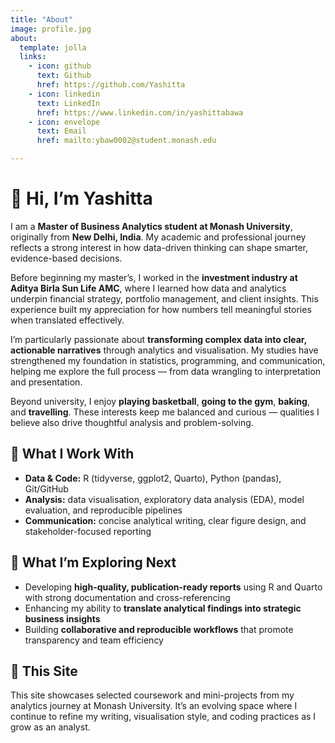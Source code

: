 ```yaml
---
title: "About"
image: profile.jpg
about:
  template: jolla
  links:
    - icon: github
      text: Github
      href: https://github.com/Yashitta
    - icon: linkedin
      text: LinkedIn
      href: https://www.linkedin.com/in/yashittabawa
    - icon: envelope
      text: Email
      href: mailto:ybaw0002@student.monash.edu

---
```


# 👋 Hi, I'm Yashitta

I am a **Master of Business Analytics student at Monash University**, originally from **New Delhi, India**. My academic and professional journey reflects a strong interest in how data-driven thinking can shape smarter, evidence-based decisions.  

Before beginning my master’s, I worked in the **investment industry at Aditya Birla Sun Life AMC**, where I learned how data and analytics underpin financial strategy, portfolio management, and client insights. This experience built my appreciation for how numbers tell meaningful stories when translated effectively.  

I’m particularly passionate about **transforming complex data into clear, actionable narratives** through analytics and visualisation. My studies have strengthened my foundation in statistics, programming, and communication, helping me explore the full process — from data wrangling to interpretation and presentation.  

Beyond university, I enjoy **playing basketball**, **going to the gym**, **baking**, and **travelling**. These interests keep me balanced and curious — qualities I believe also drive thoughtful analysis and problem-solving.  

## 🧰 What I Work With

- **Data & Code:** R (tidyverse, ggplot2, Quarto), Python (pandas), Git/GitHub  
- **Analysis:** data visualisation, exploratory data analysis (EDA), model evaluation, and reproducible pipelines  
- **Communication:** concise analytical writing, clear figure design, and stakeholder-focused reporting  

## 🎯 What I’m Exploring Next

- Developing **high-quality, publication-ready reports** using R and Quarto with strong documentation and cross-referencing  
- Enhancing my ability to **translate analytical findings into strategic business insights**  
- Building **collaborative and reproducible workflows** that promote transparency and team efficiency  

## 📌 This Site

This site showcases selected coursework and mini-projects from my analytics journey at Monash University. It’s an evolving space where I continue to refine my writing, visualisation style, and coding practices as I grow as an analyst.  
